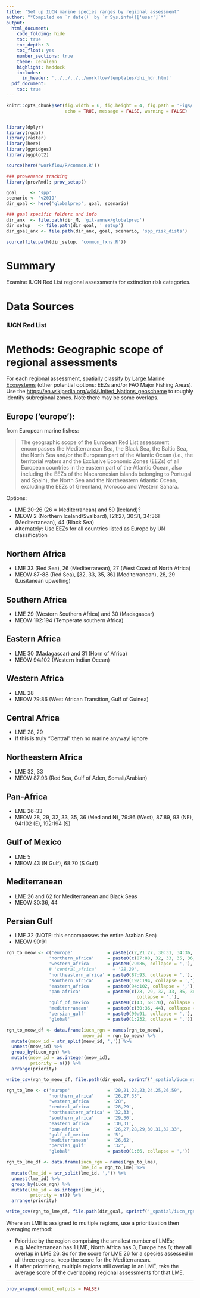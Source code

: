 ```yaml
---
title: 'Set up IUCN marine species ranges by regional assessment'
author: "*Compiled on `r date()` by `r Sys.info()['user']`*"
output: 
  html_document:
    code_folding: hide
    toc: true
    toc_depth: 3
    toc_float: yes
    number_sections: true
    theme: cerulean
    highlight: haddock
    includes: 
      in_header: '../../../../workflow/templates/ohi_hdr.html'
  pdf_document:
    toc: true
---
```


``` r

knitr::opts_chunk$set(fig.width = 6, fig.height = 4, fig.path = 'Figs/',
                      echo = TRUE, message = FALSE, warning = FALSE)


library(dplyr)
library(rgdal)
library(raster)
library(here)
library(ggridges)
library(ggplot2)

source(here('workflow/R/common.R'))

### provenance tracking
library(provRmd); prov_setup()

goal     <- 'spp'
scenario <- 'v2019'
dir_goal <- here('globalprep', goal, scenario)

### goal specific folders and info
dir_anx  <- file.path(dir_M, 'git-annex/globalprep')
dir_setup   <- file.path(dir_goal, '_setup')
dir_goal_anx <- file.path(dir_anx, goal, scenario, 'spp_risk_dists')

source(file.path(dir_setup, 'common_fxns.R'))

```

# Summary

Examine IUCN Red List regional assessments for extinction risk categories.

# Data Sources

### IUCN Red List

# Methods: Geographic scope of regional assessments

For each regional assessment, spatially classify by [Large Marine Ecosystems](https://upload.wikimedia.org/wikipedia/commons/4/4d/Global_map_of_large_marine_ecosystems.jpg) (other potential options: EEZs and/or FAO Major Fishing Areas).  Use the [https://en.wikipedia.org/wiki/United_Nations_geoscheme](UN geoscheme) to roughly identify subregional zones.  Note there may be some overlaps.

## Europe ('europe'):

from European marine fishes: 

> The geographic scope of the European Red List assessment
encompasses the Mediterranean Sea, the Black Sea, the
Baltic Sea, the North Sea and/or the European part of
the Atlantic Ocean (i.e., the territorial waters and the
Exclusive Economic Zones (EEZs) of all European
countries in the eastern part of the Atlantic Ocean,
also including the EEZs of the Macaronesian islands
belonging to Portugal and Spain), the North Sea and
the Northeastern Atlantic Ocean, excluding the EEZs of
Greenland, Morocco and Western Sahara.

Options: 

* LME 20-26 (26 = Mediterranean) and 59 (Iceland)?
* MEOW 2 (Northern Iceland/Svalbard), [21:27, 30:31, 34:36] (Mediterranean), 44 (Black Sea)
* Alternately: Use EEZs for all countries listed as Europe by UN classification

## Northern Africa 

* LME 33 (Red Sea), 26 (Mediterranean), 27 (West Coast of North Africa)
* MEOW 87-88 (Red Sea), [32, 33, 35, 36] (Mediterranean), 28, 29 (Lusitanean upwelling)

## Southern Africa 

* LME 29 (Western Southern Africa) and 30 (Madagascar)
* MEOW 192:194 (Temperate southern Africa)

## Eastern Africa 

* LME 30 (Madagascar) and 31 (Horn of Africa)
* MEOW 94:102 (Western Indian Ocean)

## Western Africa   

* LME 28
* MEOW 79:86 (West African Transition, Gulf of Guinea)

## Central Africa  

* LME 28, 29
* If this is truly "Central" then no marine anyway! ignore

## Northeastern Africa 

* LME 32, 33
* MEOW 87:93 (Red Sea, Gulf of Aden, Somali/Arabian)

## Pan-Africa 

* LME 26-33
* MEOW 28, 29, 32, 33, 35, 36 (Med and N), 
    79:86 (West), 87:89, 93 (NE), 94:102 (E), 192:194 (S)

## Gulf of Mexico 

* LME 5
* MEOW 43 (N Gulf), 68:70 (S Gulf)

## Mediterranean

* LME 26 and 62 for Mediterranean and Black Seas
* MEOW 30:36, 44

## Persian Gulf

* LME 32 (NOTE: this encompasses the entire Arabian Sea)
* MEOW 90:91

``` r

rgn_to_meow <- c('europe'             = paste(c(2,21:27, 30:31, 34:36, 44), collapse = ','),
                'northern_africa'     = paste0(c(87:88, 32, 33, 35, 36, 28, 29), collapse = ','),
                'western_africa'      = paste0(79:86, collapse = ','), 
                # 'central_africa'      = '28,29',
                'northeastern_africa' = paste0(87:93, collapse = ','),
                'southern_africa'     = paste0(192:194, collapse = ','),
                'eastern_africa'      = paste0(94:102, collapse = ','),
                'pan-africa'          = paste0(c(28, 29, 32, 33, 35, 36, 79:89, 93:102, 192:194), 
                                                 collapse = ','),
                'gulf_of_mexico'      = paste0(c(43, 68:70), collapse = ','),
                'mediterranean'       = paste0(c(30:36, 44), collapse = ','), 
                'persian_gulf'        = paste0(90:91, collapse = ','),
                'global'              = paste0(1:232, collapse = ','))

rgn_to_meow_df <- data.frame(iucn_rgn = names(rgn_to_meow),
                             meow_id  = rgn_to_meow) %>%
  mutate(meow_id = str_split(meow_id, ',')) %>%
  unnest(meow_id) %>%
  group_by(iucn_rgn) %>%
  mutate(meow_id = as.integer(meow_id),
         priority = n()) %>%
  arrange(priority)

write_csv(rgn_to_meow_df, file.path(dir_goal, sprintf('_spatial/iucn_rgn_to_meow.csv')))

```

``` r

rgn_to_lme <- c('europe'              = '20,21,22,23,24,25,26,59',
                'northern_africa'     = '26,27,33',
                'western_africa'      = '28', 
                'central_africa'      = '28,29',
                'northeastern_africa' = '32,33',
                'southern_africa'     = '29,30',
                'eastern_africa'      = '30,31',
                'pan-africa'          = '26,27,28,29,30,31,32,33',
                'gulf_of_mexico'      = '5',
                'mediterranean'       = '26,62', 
                'persian_gulf'        = '32',
                'global'              = paste0(1:66, collapse = ','))

rgn_to_lme_df <- data.frame(iucn_rgn = names(rgn_to_lme),
                            lme_id = rgn_to_lme) %>%
  mutate(lme_id = str_split(lme_id, ',')) %>%
  unnest(lme_id) %>%
  group_by(iucn_rgn) %>%
  mutate(lme_id = as.integer(lme_id),
         priority = n()) %>%
  arrange(priority)

write_csv(rgn_to_lme_df, file.path(dir_goal, sprintf('_spatial/iucn_rgn_to_lme.csv')))

```

Where an LME is assigned to multiple regions, use a prioritization then averaging method:

* Prioritize by the region comprising the smallest number of LMEs; e.g. Mediterranean has 1 LME, North Africa has 3, Europe has 8; they all overlap in LME 26.  So for the score for LME 26 for a species assessed in all three regions, keep the score for the Mediterranean.
* If after prioritizing, multiple regions still overlap in an LME, take the average score of the overlapping regional assessments for that LME.

-----

``` r

prov_wrapup(commit_outputs = FALSE)

```

